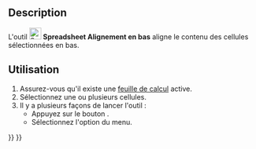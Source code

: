 <languages/>

{{Docnav/fr
|[[Spreadsheet_AlignVCenter/fr|Alignement vertical au centre]]
|[[Spreadsheet_StyleBold/fr|Texte en gras]]
|[[Spreadsheet_Workbench/fr|Atelier Spreadsheet]]
|IconL=Spreadsheet_AlignVCenter.svg
|IconR=Spreadsheet_StyleBold.svg
|IconC=Workbench_Spreadsheet.svg
}}

{{GuiCommand/fr
|Name=Spreadsheet AlignBottom
|Name/fr=Spreadsheet Alignement en bas
|MenuLocation=Spreadsheet → Alignement → Aligner en bas
|Workbenches=[[Spreadsheet_Workbench/fr|Spreadsheet]]
|Version=0.17
}}

==Description==

L'outil [[File:Spreadsheet_AlignBottom.svg|24px]] '''Spreadsheet Alignement en bas''' aligne le contenu des cellules sélectionnées en bas.

<span id="Usage"></span>
==Utilisation==

# Assurez-vous qu'il existe une [[Spreadsheet_CreateSheet/fr|feuille de calcul]] active.
# Sélectionnez une ou plusieurs cellules.
# Il y a plusieurs façons de lancer l'outil :
#* Appuyez sur le bouton {{Button|[[File:Spreadsheet_AlignBottom.svg|16px]] [[Spreadsheet_AlignBottom/fr|Aligner en bas]]}}.
#* Sélectionnez l'option {{MenuCommand|Spreadsheet → Alignement → [[File:Spreadsheet_AlignBottom.svg|16px]] Aligner en bas}} du menu.


{{Docnav/fr
|[[Spreadsheet_AlignVCenter/fr|Alignement vertical au centre]]
|[[Spreadsheet_StyleBold/fr|Texte en gras]]
|[[Spreadsheet_Workbench/fr|Atelier Spreadsheet]]
|IconL=Spreadsheet_AlignVCenter.svg
|IconR=Spreadsheet_StyleBold.svg
|IconC=Workbench_Spreadsheet.svg
}}

{{Spreadsheet_Tools_navi{{#translation:}}}}
{{Userdocnavi{{#translation:}}}}